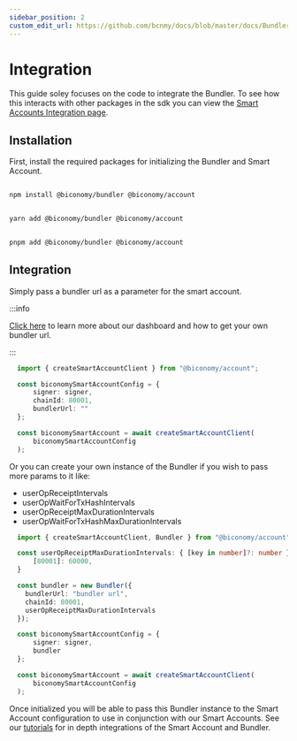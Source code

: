 ```yaml
---
sidebar_position: 2
custom_edit_url: https://github.com/bcnmy/docs/blob/master/docs/Bundler/integration.mdx
---
```


# Integration

This guide soley focuses on the code to integrate the Bundler. To see how this interacts with other packages in the sdk you can view the [Smart Accounts Integration page](/Account/integration).

## Installation

First, install the required packages for initializing the Bundler and Smart Account.


<Tabs>
<TabItem value="js" label="npm">

```bash

npm install @biconomy/bundler @biconomy/account

```

</TabItem>
<TabItem value="py" label="yarn">

```bash

yarn add @biconomy/bundler @biconomy/account

```

</TabItem>
<TabItem value="java" label="pnpm">

```bash

pnpm add @biconomy/bundler @biconomy/account

```

</TabItem>
</Tabs>

## Integration 
Simply pass a bundler url as a parameter for the smart account.

:::info

[Click here](/dashboard) to learn more about our dashboard and how to get your own bundler url.

:::

```typescript
  import { createSmartAccountClient } from "@biconomy/account";

  const biconomySmartAccountConfig = {
      signer: signer,
      chainId: 80001,
      bundlerUrl: ""
  };

  const biconomySmartAccount = await createSmartAccountClient(
      biconomySmartAccountConfig
  );
```

Or you can create your own instance of the Bundler if you wish to pass more params to it like:
- userOpReceiptIntervals
- userOpWaitForTxHashIntervals
- userOpReceiptMaxDurationIntervals
- userOpWaitForTxHashMaxDurationIntervals

```typescript
  import { createSmartAccountClient, Bundler } from "@biconomy/account";

  const userOpReceiptMaxDurationIntervals: { [key in number]?: number } = {
      [80001]: 60000,
  }

  const bundler = new Bundler({
    bundlerUrl: "bundler url",
    chainId: 80001,
    userOpReceiptMaxDurationIntervals
  });

  const biconomySmartAccountConfig = {
      signer: signer,
      bundler
  };

  const biconomySmartAccount = await createSmartAccountClient(
      biconomySmartAccountConfig
  );
```

Once initialized you will be able to pass this Bundler instance to the Smart Account configuration to use in conjunction with our Smart Accounts. See our [tutorials](/category/tutorials) for in depth integrations of the Smart Account and Bundler.
